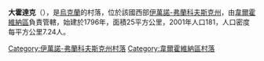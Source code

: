 {{coord|48|10|24|N|24|41|36|E|scale:30000|display=title}}

'''大霍達克'''（{{lang-uk|Великий Ходак}}），是[[烏克蘭|烏克蘭]]的村落，位於該國西部[[伊萬諾-弗蘭科夫斯克州|伊萬諾-弗蘭科夫斯克州]]，由[[韋爾霍維納區|韋爾霍維納區]]負責管轄，始建於1796年，面積25平方公里，2001年人口181，人口密度每平方公里7.24人。

{{DEFAULTSORT:Великий Ходак}}
[[Category:伊萬諾-弗蘭科夫斯克州村落|Category:伊萬諾-弗蘭科夫斯克州村落]]
[[Category:韋爾霍維納區村落|Category:韋爾霍維納區村落]]


{{IvanoFrankivsk-geo-stub}}